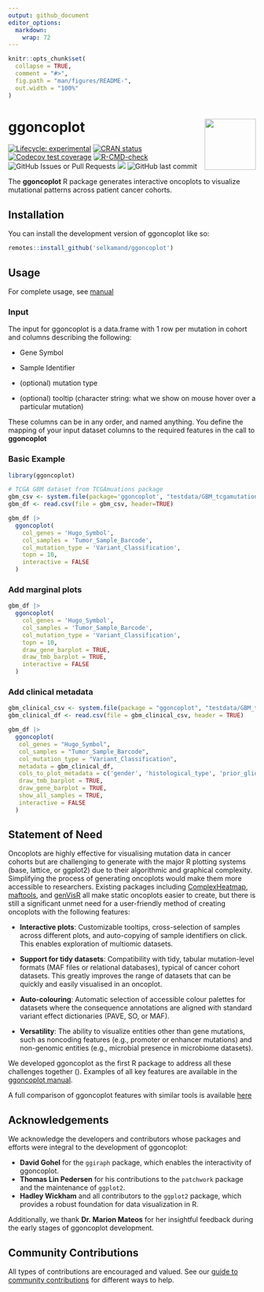 ```yaml
---
output: github_document
editor_options: 
  markdown: 
    wrap: 72
---
```


<!-- README.md is generated from README.Rmd. Please edit that file -->

```r
knitr::opts_chunk$set(
  collapse = TRUE,
  comment = "#>",
  fig.path = "man/figures/README-",
  out.width = "100%"
)
```

# ggoncoplot <a href="https://selkamand.github.io/ggoncoplot/"><img src="man/figures/logo.png" align="right" height="104"/></a>

<!-- badges: start -->

[![Lifecycle:
experimental](https://img.shields.io/badge/lifecycle-experimental-orange.svg)](https://lifecycle.r-lib.org/articles/stages.html#experimental)
[![CRAN
status](https://www.r-pkg.org/badges/version/ggoncoplot)](https://CRAN.R-project.org/package=ggoncoplot)
[![Codecov test
coverage](https://codecov.io/gh/selkamand/ggoncoplot/branch/master/graph/badge.svg)](https://app.codecov.io/gh/selkamand/ggoncoplot?branch=master)
[![R-CMD-check](https://github.com/selkamand/ggoncoplot/actions/workflows/R-CMD-check.yaml/badge.svg)](https://github.com/selkamand/ggoncoplot/actions/workflows/R-CMD-check.yaml)
![GitHub Issues or Pull
Requests](https://img.shields.io/github/issues-closed/selkamand/ggoncoplot)
[![](https://img.shields.io/github/languages/code-size/selkamand/ggoncoplot.svg)](https://github.com/selkamand/ggoncoplot)
![GitHub last
commit](https://img.shields.io/github/last-commit/selkamand/ggoncoplot)

<!-- badges: end -->

The **ggoncoplot** R package generates interactive oncoplots to visualize mutational patterns across patient cancer cohorts.


## Installation

You can install the development version of ggoncoplot like so:

``` r
remotes::install_github('selkamand/ggoncoplot')
```

## Usage

For complete usage, see
[manual](https://selkamand.github.io/ggoncoplot/articles/manual.html)

### Input

The input for ggoncoplot is a data.frame with 1 row per mutation in
cohort and columns describing the following:

-   Gene Symbol

-   Sample Identifier

-   (optional) mutation type

-   (optional) tooltip (character string: what we show on mouse hover
    over a particular mutation)

These columns can be in any order, and named anything. You define the
mapping of your input dataset columns to the required features in the
call to **ggoncoplot**

### Basic Example

```r
library(ggoncoplot)

# TCGA GBM dataset from TCGAmuations package
gbm_csv <- system.file(package='ggoncoplot', "testdata/GBM_tcgamutations_mc3_maf.csv.gz")
gbm_df <- read.csv(file = gbm_csv, header=TRUE)

gbm_df |> 
  ggoncoplot(
    col_genes = 'Hugo_Symbol', 
    col_samples = 'Tumor_Sample_Barcode', 
    col_mutation_type = 'Variant_Classification', 
    topn = 10, 
    interactive = FALSE
  )
```

### Add marginal plots

```r
gbm_df |> 
  ggoncoplot(
    col_genes = 'Hugo_Symbol', 
    col_samples = 'Tumor_Sample_Barcode', 
    col_mutation_type = 'Variant_Classification', 
    topn = 10, 
    draw_gene_barplot = TRUE, 
    draw_tmb_barplot = TRUE,
    interactive = FALSE
  )
```

### Add clinical metadata

```r
gbm_clinical_csv <- system.file(package = "ggoncoplot", "testdata/GBM_tcgamutations_mc3_clinical.csv")
gbm_clinical_df <- read.csv(file = gbm_clinical_csv, header = TRUE)

gbm_df |> 
  ggoncoplot(
   col_genes = "Hugo_Symbol",
   col_samples = "Tumor_Sample_Barcode",
   col_mutation_type = "Variant_Classification",
   metadata = gbm_clinical_df,
   cols_to_plot_metadata = c('gender', 'histological_type', 'prior_glioma', 'tumor_tissue_site'),
   draw_tmb_barplot = TRUE, 
   draw_gene_barplot = TRUE, 
   show_all_samples = TRUE,
   interactive = FALSE
  )
```

## Statement of Need

Oncoplots are highly effective for visualising mutation data in cancer cohorts but are challenging to generate with the major R plotting systems (base, lattice, or ggplot2) due to their algorithmic and graphical complexity.  Simplifying the process of generating oncoplots would make them more accessible to researchers. Existing packages including [ComplexHeatmap](https://github.com/jokergoo/ComplexHeatmap), [maftools](https://github.com/PoisonAlien/maftools), and [genVisR](https://github.com/griffithlab/GenVisR) all make static oncoplots easier to create, but there is still a significant unmet need for a user-friendly method of creating oncoplots with the following features: 

-	**Interactive plots**: Customizable tooltips, cross-selection of samples across different plots, and auto-copying of sample identifiers on click. This enables exploration of multiomic datasets.

-	**Support for tidy datasets**: Compatibility with tidy, tabular mutation-level formats (MAF files or relational databases), typical of cancer cohort datasets. This greatly improves the range of datasets that can be quickly and easily visualised in an oncoplot.

-	**Auto-colouring**: Automatic selection of accessible colour palettes for datasets where the consequence annotations are aligned with standard variant effect dictionaries (PAVE, SO, or MAF).

- **Versatility**: The ability to visualize entities other than gene mutations, such as noncoding features (e.g., promoter or enhancer mutations) and non-genomic entities (e.g., microbial presence in microbiome datasets). 


We developed ggoncoplot as the first R package to address all these challenges together (\autoref{fig:comparison}). Examples of all key features are available in the [ggoncoplot manual](https://selkamand.github.io/ggoncoplot/articles/manual.html).


A full comparison of ggoncoplot features with similar tools is available [here](paper/ggoncoplot_comparison.pdf)



## Acknowledgements

We acknowledge the developers and contributors whose packages and
efforts were integral to the development of ggoncoplot:

-   **David Gohel** for the `ggiraph` package, which enables the
    interactivity of ggoncoplot.
-   **Thomas Lin Pedersen** for his contributions to the `patchwork`
    package and the maintenance of `ggplot2`.
-   **Hadley Wickham** and all contributors to the `ggplot2` package,
    which provides a robust foundation for data visualization in R.

Additionally, we thank **Dr. Marion Mateos** for her insightful feedback
during the early stages of ggoncoplot development.

## Community Contributions

All types of contributions are encouraged and valued. See our [guide to community contributions](CONTRIBUTING.md) for different ways to help.

